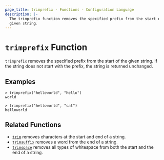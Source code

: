 ```yaml
---
page_title: trimprefix - Functions - Configuration Language
description: |-
  The trimprefix function removes the specified prefix from the start of a
  given string.
---
```


# `trimprefix` Function

`trimprefix` removes the specified prefix from the start of the given string. If the string does not start with the prefix, the string is returned unchanged.

## Examples

```
> trimprefix("helloworld", "hello")
world
```

```
> trimprefix("helloworld", "cat")
helloworld
```

## Related Functions

* [`trim`](/opentf/language/functions/trim) removes characters at the start and end of a string.
* [`trimsuffix`](/opentf/language/functions/trimsuffix) removes a word from the end of a string.
* [`trimspace`](/opentf/language/functions/trimspace) removes all types of whitespace from
  both the start and the end of a string.
